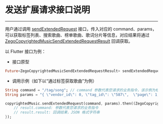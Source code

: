 # 发送扩展请求接口说明

- - -



用户通过调用 [sendExtendedRequest](https://doc-zh.zego.im/unique-api/express-video-sdk/zh/dart_flutter/zego_express_engine/ZegoCopyrightedMusic/sendExtendedRequest.html) 接口，传入对应的 command、params，可以获取标签列表、搜索歌曲、榜单歌曲、歌词分片等信息，对应结果将通过 [ZegoCopyrightedMusicSendExtendedRequestResult](https://doc-zh.zego.im/unique-api/express-video-sdk/zh/dart_flutter/zego_express_engine/ZegoCopyrightedMusicSendExtendedRequestResult-class.html) 回调获取。

以 Flutter 接口为例：

- 接口原型

```dart
Future<ZegoCopyrightedMusicSendExtendedRequestResult> sendExtendedRequest(String command, String params);
```


- 调用示例（如下以“通过标签获取歌曲”为例）

```dart
String command = "/tag/song"; // command 参数代表您请求的业务指令，该示例为标签获取歌曲
String params = "{ \"vendor_id\": 0, \"tag_id\": \"587\",  \"page\": 1,  \"filter\": [1]}"; // params 参数，是 JSON 格式的字符串，需要您传入的额外参数

copyrightedMusic.sendExtendedRequest(command, params).then((ZegoCopyrightedMusicSendExtendedRequestResult result) {
    // result.command: 参数代表您请求的业务指令
    // result.result: 回调结果，JSON 格式字符串
});
```


<Content />

